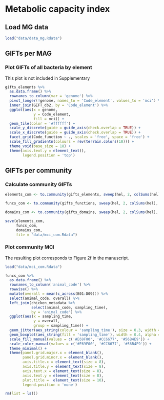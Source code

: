 # Metabolic capacity index

## Load MG data

```r
load("data/data_mg.Rdata")
```

## GIFTs per MAG

### Plot GIFTs of all bacteria by element 

This plot is not included in Supplementary

```r
gifts_elements %>%
  as.data.frame() %>% 
  rownames_to_column(var = 'genome') %>% 
  pivot_longer(!genome, names_to = 'Code_element', values_to = 'mci') %>%
  inner_join(GIFT_db2, by = 'Code_element') %>%
  ggplot(aes(x = genome,
             y = Code_element,
             fill = mci)) +
  geom_tile(color = '#ffffff') +
  scale_y_discrete(guide = guide_axis(check.overlap = TRUE)) +
  scale_x_discrete(guide = guide_axis(check.overlap = TRUE)) +
  facet_grid(Code_function ~ ., scales = 'free', space = 'free') +
  scale_fill_gradientn(colours = rev(terrain.colors(10))) +
  theme_void(base_size = 18) +
  theme(axis.text.y = element_text(),
        legend.position = 'top')
```

## GIFTs per community 

### Calculate community GIFTs

```r
elements_com <- to.community(gifts_elements, sweep(hel, 2, colSums(hel), FUN = "/"), GIFT_db2) 

funcs_com <- to.community(gifts_functions, sweep(hel, 2, colSums(hel), FUN = "/"), GIFT_db2)

domains_com <- to.community(gifts_domains, sweep(hel, 2, colSums(hel), FUN = "/"), GIFT_db2)
```

```r
save(elements_com,
     funcs_com,
     domains_com,
     file = "data/mci_com.Rdata")
```

### Plot community MCI 

The resulting plot corresponds to Figure 2f in the manuscript.

```r
load("data/mci_com.Rdata")

funcs_com %>%
  as.data.frame() %>% 
  rownames_to_column('animal_code') %>%
  rowwise() %>%
  mutate(overall = mean(c_across(B01:D09))) %>%
  select(animal_code, overall) %>%
  left_join(chicken_metadata %>%
            select(animal_code, sampling_time),
            by = 'animal_code') %>%
  ggplot(aes(x = sampling_time,
             y = overall,
             group = sampling_time)) +
  geom_jitter(aes_string(colour = 'sampling_time'), size = 0.3, width = 0.2, alpha = 0.6) +
  geom_boxplot(aes_string(fill = 'sampling_time'), width = 0.4, alpha = 0.5, outlier.color = NA) +
  scale_fill_manual(values = c('#E69F00', '#CC6677', '#56B4E9')) +
  scale_color_manual(values = c('#E69F00', '#CC6677', '#56B4E9')) +
  theme_minimal() +
  theme(panel.grid.major.x = element_blank(),
        panel.grid.minor.x = element_blank(),
        axis.title.x = element_text(size = 8),
        axis.title.y = element_text(size = 8),
        axis.text.x = element_text(size = 8),
        axis.text.y = element_text(size = 8),
        plot.title =  element_text(size = 10),
        legend.position = 'none')
```

```r
rm(list = ls())
```
